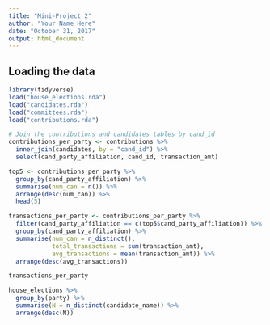 ```yaml
---
title: "Mini-Project 2"
author: "Your Name Here"
date: "October 31, 2017"
output: html_document
---
```



## Loading the data

```r
library(tidyverse)
load("house_elections.rda")
load("candidates.rda")
load("committees.rda")
load("contributions.rda")
```
```r
# Join the contributions and candidates tables by cand_id
contributions_per_party <- contributions %>% 
  inner_join(candidates, by = "cand_id") %>%
  select(cand_party_affiliation, cand_id, transaction_amt)

top5 <- contributions_per_party %>% 
  group_by(cand_party_affiliation) %>% 
  summarise(num_can = n()) %>%
  arrange(desc(num_can)) %>%
  head(5)

transactions_per_party <- contributions_per_party %>% 
  filter(cand_party_affiliation == c(top5$cand_party_affiliation)) %>%
  group_by(cand_party_affiliation) %>%
  summarise(num_can = n_distinct(), 
            total_transactions = sum(transaction_amt),
            avg_transactions = mean(transaction_amt)) %>%
  arrange(desc(avg_transactions))

transactions_per_party

house_elections %>% 
  group_by(party) %>%
  summarise(N = n_distinct(candidate_name)) %>%
  arrange(desc(N))
```
